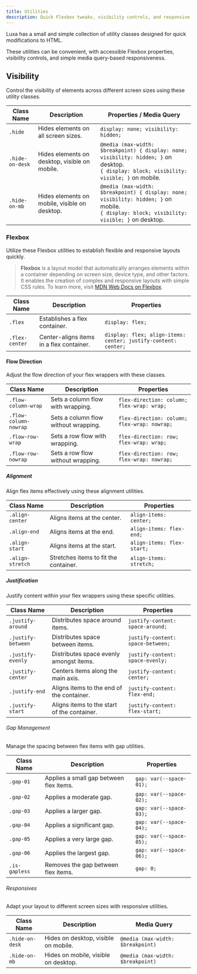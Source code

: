 ```yaml
---
title: Utilities
description: Quick Flexbox tweaks, visibility controls, and responsive adjustments.
---
```


Luxa has a small and simple collection of utility classes designed for quick modifications to HTML.

These utilities can be convenient, with accessible Flexbox properties, visibility controls, and simple media query-based responsiveness.

## Visibility

Control the visibility of elements across different screen sizes using these utility classes.

| Class Name      | Description                                   | Properties / Media Query                                                                                                                       |
| --------------- | --------------------------------------------- | ---------------------------------------------------------------------------------------------------------------------------------------------- |
| `.hide`         | Hides elements on all screen sizes.           | `display: none; visibility: hidden;`                                                                                                           |
| `.hide-on-desk` | Hides elements on desktop, visible on mobile. | `@media (max-width: $breakpoint) { display: none; visibility: hidden; }` on desktop.<br/>`{ display: block; visibility: visible; }` on mobile. |
| `.hide-on-mb`   | Hides elements on mobile, visible on desktop. | `@media (max-width: $breakpoint) { display: none; visibility: hidden; }` on mobile.<br/>`{ display: block; visibility: visible; }` on desktop. |

### Flexbox

Utilize these Flexbox utilities to establish flexible and responsive layouts quickly.

> **Flexbox** is a layout model that automatically arranges elements within a container depending on screen size, device type, and other factors. It enables the creation of complex and responsive layouts with simple CSS rules. To learn more, visit [MDN Web Docs on Flexbox](https://developer.mozilla.org/en-US/docs/Web/CSS/CSS_Flexible_Box_Layout/Basic_Concepts_of_Flexbox/?ref=luxacss.com).

| Class Name     | Description                              | Properties                                                     |
| -------------- | ---------------------------------------- | -------------------------------------------------------------- |
| `.flex`        | Establishes a flex container.            | `display: flex;`                                               |
| `.flex-center` | Center-aligns items in a flex container. | `display: flex; align-items: center; justify-content: center;` |

#### Flow Direction

Adjust the flow direction of your flex wrappers with these classes.

| Class Name            | Description                          | Properties                                   |
| --------------------- | ------------------------------------ | -------------------------------------------- |
| `.flow-column-wrap`   | Sets a column flow with wrapping.    | `flex-direction: column; flex-wrap: wrap;`   |
| `.flow-column-nowrap` | Sets a column flow without wrapping. | `flex-direction: column; flex-wrap: nowrap;` |
| `.flow-row-wrap`      | Sets a row flow with wrapping.       | `flex-direction: row; flex-wrap: wrap;`      |
| `.flow-row-nowrap`    | Sets a row flow without wrapping.    | `flex-direction: row; flex-wrap: nowrap;`    |

##### Alignment

Align flex items effectively using these alignment utilities.

| Class Name       | Description                           | Properties                 |
| ---------------- | ------------------------------------- | -------------------------- |
| `.align-center`  | Aligns items at the center.           | `align-items: center;`     |
| `.align-end`     | Aligns items at the end.              | `align-items: flex-end;`   |
| `.align-start`   | Aligns items at the start.            | `align-items: flex-start;` |
| `.align-stretch` | Stretches items to fit the container. | `align-items: stretch;`    |

##### Justification

Justify content within your flex wrappers using these specific utilities.

| Class Name         | Description                                 | Properties                        |
| ------------------ | ------------------------------------------- | --------------------------------- |
| `.justify-around`  | Distributes space around items.             | `justify-content: space-around;`  |
| `.justify-between` | Distributes space between items.            | `justify-content: space-between;` |
| `.justify-evenly`  | Distributes space evenly amongst items.     | `justify-content: space-evenly;`  |
| `.justify-center`  | Centers items along the main axis.          | `justify-content: center;`        |
| `.justify-end`     | Aligns items to the end of the container.   | `justify-content: flex-end;`      |
| `.justify-start`   | Aligns items to the start of the container. | `justify-content: flex-start;`    |

###### Gap Management

Manage the spacing between flex items with gap utilities.

| Class Name    | Description                             | Properties              |
| ------------- | --------------------------------------- | ----------------------- |
| `.gap-01`     | Applies a small gap between flex items. | `gap: var(--space-01);` |
| `.gap-02`     | Applies a moderate gap.                 | `gap: var(--space-02);` |
| `.gap-03`     | Applies a larger gap.                   | `gap: var(--space-03);` |
| `.gap-04`     | Applies a significant gap.              | `gap: var(--space-04);` |
| `.gap-05`     | Applies a very large gap.               | `gap: var(--space-05);` |
| `.gap-06`     | Applies the largest gap.                | `gap: var(--space-06);` |
| `.is-gapless` | Removes the gap between flex items.     | `gap: 0;`               |

###### Responsives

Adapt your layout to different screen sizes with responsive utilities.

| Class Name      | Description                          | Media Query                       |
| --------------- | ------------------------------------ | --------------------------------- |
| `.hide-on-desk` | Hides on desktop, visible on mobile. | `@media (max-width: $breakpoint)` |
| `.hide-on-mb`   | Hides on mobile, visible on desktop. | `@media (max-width: $breakpoint)` |
